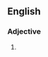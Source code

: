 ==English==

===Adjective===
{{head|en|adjective superlative form}}

# {{en-superlative of|beastly}}